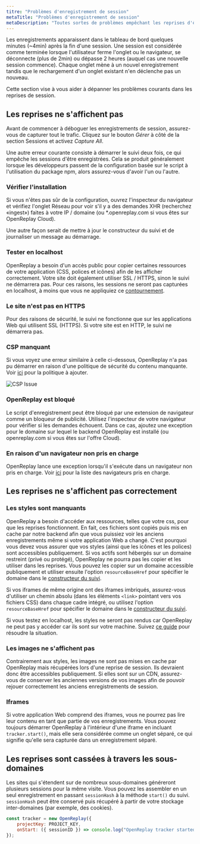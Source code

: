 ```yaml
---
titre: "Problèmes d'enregistrement de session"
metaTitle: "Problèmes d'enregistrement de session"
metaDescription: "Toutes sortes de problèmes empêchant les reprises d'être capturées ou affichées correctement."
---
```


Les enregistrements apparaissent dans le tableau de bord quelques minutes (~4min) après la fin d'une session. Une session est considérée comme terminée lorsque l'utilisateur ferme l'onglet ou le navigateur, se déconnecte (plus de 2min) ou dépasse 2 heures (auquel cas une nouvelle session commence). Chaque onglet mène à un nouvel enregistrement tandis que le rechargement d'un onglet existant n'en déclenche pas un nouveau.

Cette section vise à vous aider à dépanner les problèmes courants dans les reprises de session.

## Les reprises ne s'affichent pas

Avant de commencer à déboguer les enregistrements de session, assurez-vous de capturer tout le trafic. Cliquez sur le bouton *Gérer* à côté de la section Sessions et activez *Capture All*.

Une autre erreur courante consiste à démarrer le suivi deux fois, ce qui empêche les sessions d'être enregistrées. Cela se produit généralement lorsque les développeurs passent de la configuration basée sur le script à l'utilisation du package npm, alors assurez-vous d'avoir l'un ou l'autre.

### Vérifier l'installation

Si vous n'êtes pas sûr de la configuration, ouvrez l'inspecteur du navigateur et vérifiez l'onglet Réseau pour voir s'il y a des demandes XHR (recherchez «ingest») faites à votre IP / domaine (ou *.openreplay.com si vous êtes sur OpenReplay Cloud).

Une autre façon serait de mettre à jour le constructeur du suivi et de journaliser un message au démarrage.

### Tester en localhost

OpenReplay a besoin d'un accès public pour copier certaines ressources de votre application (CSS, polices et icônes) afin de les afficher correctement. Votre site doit également utiliser SSL / HTTPS, sinon le suivi ne démarrera pas. Pour ces raisons, les sessions ne seront pas capturées en localhost, à moins que vous ne appliquiez ce [contournement](/troubleshooting/localhost).

### Le site n'est pas en HTTPS

Pour des raisons de sécurité, le suivi ne fonctionne que sur les applications Web qui utilisent SSL (HTTPS). Si votre site est en HTTP, le suivi ne démarrera pas.

### CSP manquant

Si vous voyez une erreur similaire à celle ci-dessous, OpenReplay n'a pas pu démarrer en raison d'une politique de sécurité du contenu manquante. Voir [ici](/troubleshooting/csp) pour la politique à ajouter.

![CSP Issue](/static/csp-issue.jpg#center)

### OpenReplay est bloqué

Le script d'enregistrement peut être bloqué par une extension de navigateur comme un bloqueur de publicité. Utilisez l'inspecteur de votre navigateur pour vérifier si les demandes échouent. Dans ce cas, ajoutez une exception pour le domaine sur lequel le backend OpenReplay est installé (ou openreplay.com si vous êtes sur l'offre Cloud).

### En raison d'un navigateur non pris en charge

OpenReplay lance une exception lorsqu'il s'exécute dans un navigateur non pris en charge. Voir [ici](/troubleshooting/supported-browsers) pour la liste des navigateurs pris en charge.

## Les reprises ne s'affichent pas correctement

### Les styles sont manquants

OpenReplay a besoin d'accéder aux ressources, telles que votre css, pour que les reprises fonctionnent. En fait, ces fichiers sont copiés puis mis en cache par notre backend afin que vous puissiez voir les anciens enregistrements même si votre application Web a changé. C'est pourquoi vous devez vous assurer que vos styles (ainsi que les icônes et les polices) sont accessibles publiquement. Si vos actifs sont hébergés sur un domaine restreint (privé ou protégé), OpenReplay ne pourra pas les copier et les utiliser dans les reprises. Vous pouvez les copier sur un domaine accessible publiquement et utiliser ensuite l'option `resourceBaseHref` pour spécifier le domaine dans le [constructeur du suivi](/sdk/constructor).

Si vos iframes de même origine ont des iframes imbriqués, assurez-vous d'utiliser un chemin absolu (dans les éléments `<link>` pointant vers vos fichiers CSS) dans chaque cadre intégré, ou utilisez l'option `resourceBaseHref` pour spécifier le domaine dans le [constructeur du suivi](/sdk/constructor).

Si vous testez en localhost, les styles ne seront pas rendus car OpenReplay ne peut pas y accéder car ils sont sur votre machine. Suivez [ce guide](/troubleshooting/localhost) pour résoudre la situation.

### Les images ne s'affichent pas

Contrairement aux styles, les images ne sont pas mises en cache par OpenReplay mais récupérées lors d'une reprise de session. Ils devraient donc être accessibles publiquement. Si elles sont sur un CDN, assurez-vous de conserver les anciennes versions de vos images afin de pouvoir rejouer correctement les anciens enregistrements de session.

### Iframes

Si votre application Web comprend des iframes, vous ne pourrez pas lire leur contenu en tant que partie de vos enregistrements. Vous pouvez toujours démarrer OpenReplay à l'intérieur d'une iframe en incluant `tracker.start()`, mais elle sera considérée comme un onglet séparé, ce qui signifie qu'elle sera capturée dans un enregistrement séparé.

## Les reprises sont cassées à travers les sous-domaines

Les sites qui s'étendent sur de nombreux sous-domaines généreront plusieurs sessions pour la même visite. Vous pouvez les assembler en un seul enregistrement en passant `sessionHash` à la méthode `start()` du suivi. `sessionHash` peut être conservé puis récupéré à partir de votre stockage inter-domaines (par exemple, des cookies).
```js
const tracker = new OpenReplay({
	projectKey: PROJECT_KEY,
	onStart: ({ sessionID }) => console.log("OpenReplay tracker started with session: ", sessionID),
});
```
